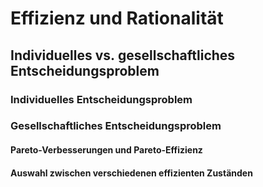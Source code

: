 # Effizienz und Rationalität 

## Individuelles vs. gesellschaftliches Entscheidungsproblem

### Individuelles Entscheidungsproblem

[Maximierung einer Nutzenfunktion]::

### Gesellschaftliches Entscheidungsproblem

#### Pareto-Verbesserungen und Pareto-Effizienz

[Edgeworth]::

[Hier auch potenzielle Pareto-Verbesserungen]::

#### Auswahl zwischen verschiedenen effizienten Zuständen
